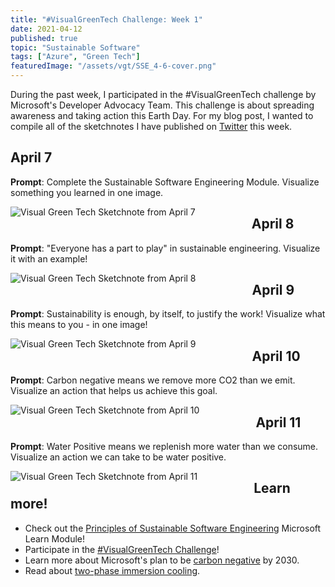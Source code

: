 ```yaml
---
title: "#VisualGreenTech Challenge: Week 1"
date: 2021-04-12
published: true
topic: "Sustainable Software"
tags: ["Azure", "Green Tech"]
featuredImage: "/assets/vgt/SSE_4-6-cover.png"
---
```


During the past week, I participated in the #VisualGreenTech challenge by Microsoft's Developer Advocacy Team. This challenge is about spreading awareness and taking action this Earth Day. For my blog post, I wanted to compile all of the sketchnotes I have published on [Twitter](https://twitter.com/locksleylk) this week.

## April 7

**Prompt**: Complete the Sustainable Software Engineering Module. Visualize something you learned in one image.

<img
  src="/assets/vgt/SSE_4-6.png"
  alt="Visual Green Tech Sketchnote from April 7"
  style="float: left; margin-right: 90px;"
/>

## April 8

**Prompt**: "Everyone has a part to play" in sustainable engineering. Visualize it with an example!

<img
  src="/assets/vgt/SSE_4-8.png"
  alt="Visual Green Tech Sketchnote from April 8"
  style="float: left; margin-right: 90px;"
/>

## April 9

**Prompt**: Sustainability is enough, by itself, to justify the work! Visualize what this means to you - in one image!

<img
  src="/assets/vgt/VST_4-9.png"
  alt="Visual Green Tech Sketchnote from April 9"
  style="float: left; margin-right: 90px;"
/>

## April 10

**Prompt**: Carbon negative means we remove more CO2 than we emit. Visualize an action that helps us achieve this goal.

<img
  src="/assets/vgt/VST_4-10.png"
  alt="Visual Green Tech Sketchnote from April 10"
  style="float: left; margin-right: 90px;"
/>

## April 11

**Prompt**: Water Positive means we replenish more water than we consume. Visualize an action we can take to be water positive.

<img
  src="/assets/vgt/VST_4-8.1.png"
  alt="Visual Green Tech Sketchnote from April 11"
  style="float: left; margin-right: 90px;"
/>

## Learn more!

- Check out the [Principles of Sustainable Software Engineering](https://docs.microsoft.com/en-us/learn/modules/sustainable-software-engineering-overview/?WT.mc_id=twitter) Microsoft Learn Module!
- Participate in the [#VisualGreenTech Challenge](https://techcommunity.microsoft.com/t5/green-tech-blog/visualgreentech-challenge-earthday-2021/ba-p/2257548)!
- Learn more about Microsoft's plan to be [carbon negative](https://blogs.microsoft.com/blog/2020/01/16/microsoft-will-be-carbon-negative-by-2030/) by 2030.
- Read about [two-phase immersion cooling](https://news.microsoft.com/innovation-stories/datacenter-liquid-cooling/).
